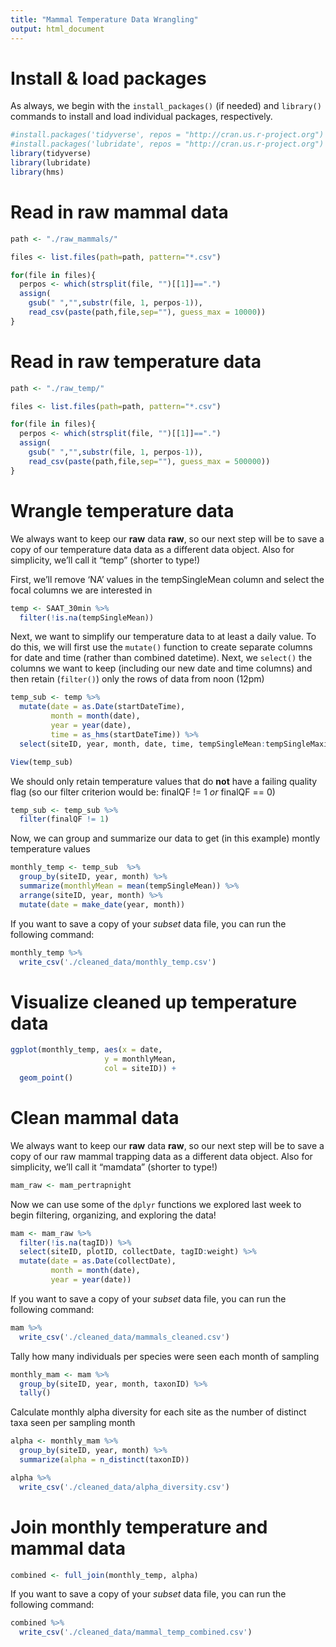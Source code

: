 ```yaml
---
title: "Mammal Temperature Data Wrangling"
output: html_document
---
```


# Install & load packages  
As always, we begin with the `install_packages()` (if needed) and `library()` commands to install and load individual packages, respectively.
```r
#install.packages('tidyverse', repos = "http://cran.us.r-project.org")
#install.packages('lubridate', repos = "http://cran.us.r-project.org")
library(tidyverse)
library(lubridate)
library(hms)
```

# Read in raw **mammal** data
```r
path <- "./raw_mammals/"

files <- list.files(path=path, pattern="*.csv")

for(file in files){
  perpos <- which(strsplit(file, "")[[1]]==".")
  assign(
    gsub(" ","",substr(file, 1, perpos-1)),
    read_csv(paste(path,file,sep=""), guess_max = 10000))
}
```

# Read in raw **temperature** data
```r
path <- "./raw_temp/"

files <- list.files(path=path, pattern="*.csv")

for(file in files){
  perpos <- which(strsplit(file, "")[[1]]==".")
  assign(
    gsub(" ","",substr(file, 1, perpos-1)),
    read_csv(paste(path,file,sep=""), guess_max = 500000))
}
```

# Wrangle temperature data
We always want to keep our **raw** data **raw**, so our next step will be to save a copy of our temperature data data as a different data object. Also for simplicity, we'll call it "temp" (shorter to type!)

First, we'll remove 'NA' values in the tempSingleMean column and select the focal columns we are interested in
```r
temp <- SAAT_30min %>% 
  filter(!is.na(tempSingleMean))
```

Next, we want to simplify our temperature data to at least a daily value. To do this, we will first use the `mutate()` function to create separate columns for date and time (rather than combined datetime). Next, we `select()` the columns we want to keep (including our new date and time columns) and then retain (`filter()`) only the rows of data from noon (12pm)
```r
temp_sub <- temp %>% 
  mutate(date = as.Date(startDateTime),
         month = month(date),
         year = year(date),
         time = as_hms(startDateTime)) %>% 
  select(siteID, year, month, date, time, tempSingleMean:tempSingleMaximum, finalQF)

View(temp_sub)
```

We should only retain temperature values that do **not** have a failing quality flag (so our filter criterion would be: finalQF != 1 *or* finalQF == 0)
```r
temp_sub <- temp_sub %>% 
  filter(finalQF != 1)
```

Now, we can group and summarize our data to get (in this example) montly temperature values
```r
monthly_temp <- temp_sub  %>% 
  group_by(siteID, year, month) %>% 
  summarize(monthlyMean = mean(tempSingleMean)) %>% 
  arrange(siteID, year, month) %>% 
  mutate(date = make_date(year, month))
```

If you want to save a copy of your *subset* data file, you can run the following command:
```r
monthly_temp %>% 
  write_csv('./cleaned_data/monthly_temp.csv')
```

# Visualize cleaned up temperature data
```r
ggplot(monthly_temp, aes(x = date,
                     y = monthlyMean, 
                     col = siteID)) +
  geom_point()
```

# Clean mammal data
We always want to keep our **raw** data **raw**, so our next step will be to save a copy of our raw mammal trapping data as a different data object. Also for simplicity, we'll call it "mamdata" (shorter to type!)
```r
mam_raw <- mam_pertrapnight
```

Now we can use some of the `dplyr` functions we explored last week to begin filtering, organizing, and exploring the data!
```r
mam <- mam_raw %>% 
  filter(!is.na(tagID)) %>% 
  select(siteID, plotID, collectDate, tagID:weight) %>% 
  mutate(date = as.Date(collectDate),
         month = month(date),
         year = year(date))
```

If you want to save a copy of your *subset* data file, you can run the following command:
```r
mam %>% 
  write_csv('./cleaned_data/mammals_cleaned.csv')
```

Tally how many individuals per species were seen each month of sampling
```r
monthly_mam <- mam %>% 
  group_by(siteID, year, month, taxonID) %>% 
  tally()
```

Calculate monthly alpha diversity for each site as the number of distinct taxa seen per sampling month
```r
alpha <- monthly_mam %>% 
  group_by(siteID, year, month) %>% 
  summarize(alpha = n_distinct(taxonID))
```

```r
alpha %>% 
  write_csv('./cleaned_data/alpha_diversity.csv')
```


# Join monthly temperature and mammal data
```r
combined <- full_join(monthly_temp, alpha)
```

If you want to save a copy of your *subset* data file, you can run the following command:
```r
combined %>% 
  write_csv('./cleaned_data/mammal_temp_combined.csv')
```